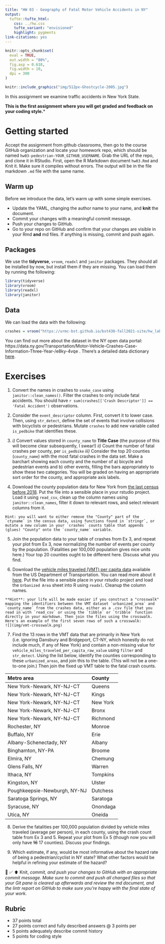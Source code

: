 ```yaml
---
title: "HW 03 - Geography of Fatal Motor Vehicle Accidents in NY"
output: 
  tufte::tufte_html:
    css: ../hw.css
    tufte_variant: "envisioned"
    highlight: pygments
link-citations: yes
---
```


```r
knitr::opts_chunk$set(
  eval = TRUE,
  out.width = "80%",
  fig.asp = 0.618,
  fig.width = 10,
  dpi = 300
)
```

```r
knitr::include_graphics("img/512px-Ghostcycle-2005.jpg")
```

In this assignment we examine traffic accidents in New York State.

**This is the first assignment where you will get graded and feedback on your coding style.***

# Getting started

Accept the assignment from github classrooms, then go to the course GitHub organization and locate your homework repo, which should be named `hw03-pedestrian-YOUR_GITHUB_USERNAME`.
Grab the URL of the repo, and clone it in RStudio.
First, open the R Markdown document `hw03.Rmd` and Knit it.
Make sure it compiles without errors.
The output will be in the file markdown `.md` file with the same name.

## Warm up

Before we introduce the data, let's warm up with some simple exercises.

-   Update the YAML, changing the author name to your name, and **knit** the document.
-   Commit your changes with a meaningful commit message.
-   Push your changes to GitHub.
-   Go to your repo on GitHub and confirm that your changes are visible in your Rmd **and** md files. If anything is missing, commit and push again.

## Packages

We use the **tidyverse**, `vroom`, `readxl` and `janitor` packages.
They should all be installed by now, but install them if they are missing.
You can load them by running the following:

```r
library(tidyverse)
library(vroom)
library(readxl)
library(janitor)
```

## Data

We can load the data with the following:

```r
crashes = vroom("https://urmc-bst.github.io/bst430-fall2021-site/hw_lab_instruction/hw02-accidents/data/ny_collisions_2018_2019.csv.gz")
```

You can find out more about the dataset in the NY open data portal:  https://data.ny.gov/Transportation/Motor-Vehicle-Crashes-Case-Information-Three-Year-/e8ky-4vqe .  There's a detailed data dictionary [here](https://data.ny.gov/api/views/e8ky-4vqe/files/991fc5ad-3c1d-4eb1-908a-86343907be58?download=true&filename=NYSDMV_Crashes_CaseInformation_DataDictionary.pdf).

# Exercises

1.  Convert the names in crashes to `snake_case` using `janitor::clean_names()`.  Filter the crashes to only include fatal accidents.  You should have `r sum(crashes[['Crash Descriptor']] == 'Fatal Accident')` observations.

2.  Consider the `event_descriptor` column.  First, convert it to lower case.  Then, using `str_detect`, define the set of events that involve collisions with bicyclists or pedestrians.  Mutate `crashes` to add new variable called `is_pedbike` that identifies these.

3.  *i)* Convert values stored in `county_name` to **Title Case** (the purpose of this will become clear subsequently, I swear!)  *ii)*  Count the number of fatal crashes per county, per `is_pedbike` *iii)* Consider the top 20 counties (`county_name`) with the most fatal crashes in the data set. Make a barchart showing each county and the number of a) bicycle and pedestrian events and b) other events, filling the bars appropriately to show these two categories.  You will be graded on having an appropriate sort order for the county, and appropriate axis labels.

4.  Download the county population data for New York from [the last census before 2018](https://www.census.gov/data/tables/time-series/demo/popest/2010s-counties-detail.html). Put the file into a sensible place in your rstudio project.  Load it using `read_csv`, clean up the column names using `janitor::clean_names`, filter it down to relevant rows, and select relevant columns from it.

```marginfigure
Hint: you will want to either remove the "County" part of the `ctyname` in the census data, using functions found in `stringr`, or mutate a new column in your `crashes` counts table that appends (glues) "County" onto the `county_name` variable.
```

5.  Join the population data to your table of crashes from Ex 3, and repeat your plot from Ex 3, now normalizing the number of events per county by the population.  (Fatalities per 100,000 population gives nice units here.) Your top 20 counties ought to be different here. Discuss what you find.

6.  Download the [vehicle miles traveled (VMT) per capita data](https://www7.transportation.gov/mission/health/transportation-and-health-tool-data-excel) available from the US Department of Transportation.  You can read more about it [here](https://www.transportation.gov/mission/health/vmt-capita#indicatordescription).  Put the file into a sensible place in your rstudio project and load the `Urbanized Area` sheet into R using `readxl`.  Cleanup the column names.

```marginfigure
**Hint**: your life will be made easier if you construct a "crosswalk" mapping the identifiers between the VMT dataset `urbanized_area` and `county_name` from the crashes data, either as a .csv file that you read in with `read_csv` or using the `tibble` or `tribble` function directly in your markdown. Then join the files using the crosswalk.  Here's an example of the first seven rows of such a crosswalk:
![](img/vmt-crosswalk.png)
```

7.  Find the 13 rows in the VMT data that are primarily in New York (i.e. ignoring Dansbury and Bridgeport, CT-NY, which honestly do not include much, if any of New York) and contain a non-missing value for `vehicle_miles_traveled_per_capita_raw_value` using `filter` and `str_detect`. Using the list below, identify the counties corresponding to these `urbanized_areas`, and join this to the table.  (This will not be a one-to-one join.)  Then join the fixed up VMT table to the fatal crash counts.

|Metro area              |County |
|:----------------------------|:-----------|
|New York-Newark, NY-NJ-CT    |Queens      |
|New York-Newark, NY-NJ-CT    |Kings       |
|New York-Newark, NY-NJ-CT    |New York    |
|New York-Newark, NY-NJ-CT    |Bronx       |
|New York-Newark, NY-NJ-CT    |Richmond    |
|Rochester, NY                |Monroe      |
|Buffalo, NY                  |Erie        |
|Albany-Schenectady, NY       |Albany      |
|Binghamton, NY-PA            |Broome      |
|Elmira, NY                   |Chemung     |
|Glens Falls, NY              |Warren      |
|Ithaca, NY                   |Tompkins    |
|Kingston, NY                 |Ulster      |
|Poughkeepsie-Newburgh, NY-NJ |Dutchess    |
|Saratoga Springs, NY         |Saratoga    |
|Syracuse, NY                 |Onondaga    |
|Utica, NY                    |Oneida      |

8.  Derive the fatalities per 100,000 population divided by vehicle miles traveled (average per person), in each county, using the crash count table from  Ex 3 and 5.  Repeat your plot from Ex 5 (though now you will only have <s>16</s> 17 counties).  Discuss your findings.

9.  Which estimate, if any, would be most informative about the hazard rate of being a pedestrian/cyclist in NY state?  What other factors would be helpful in refining your estimate of the hazard?

 🧶 ✅ ⬆️ Knit, *commit, and push your changes to GitHub with an appropriate commit message. Make sure to commit and push all changed files so that your Git pane is cleared up afterwards and review the md document, and the lintr report on GitHub to make sure you're happy with the final state of your work.*

## Rubric

* 37 points total
*  27 points correct and fully described answers @ 3 points per
*  5 points adequately describe commit history
*  5 points for coding style
